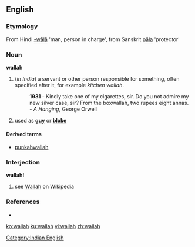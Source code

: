 ==English==

===Etymology===
From Hindi [[-wālā]] 'man, person in charge', from Sanskrit [[pāla]] 'protector'

===Noun===
'''wallah'''
# (''in India'')  a servant or other person responsible for something, often specified after it, for example ''kitchen wallah''. 
#: '''1931''' - Kindly take one of my cigarettes, sir. Do you not admire my new silver case, sir? From the boxwallah, two rupees eight annas. - ''A Hanging'', George Orwell
# {{UK}} {{slang}} used as '''[[guy]]''' or '''[[bloke]]'''

====Derived terms====
* [[punkahwallah]]

===Interjection===
'''wallah!'''
# see [[w:Wallah (arabic)|Wallah]] on Wikipedia

===References===
* {{R:Websters}}

[[Category:Indian English]]

[[ko:wallah]]
[[ku:wallah]]
[[vi:wallah]]
[[zh:wallah]]